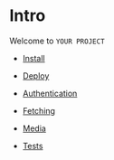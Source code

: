
<Meta title="Intro" />

# Intro

Welcome to `YOUR PROJECT`

- [Install](?path=/docs/docs-install--page)

- [Deploy](?path=/docs/docs-deploy--page)

- [Authentication](?path=/docs/docs-authentication--page)

- [Fetching](?path=/docs/docs-fetching--page)

- [Media](?path=/docs/docs-media--page)

- [Tests](?path=/docs/docs-tests--page)

